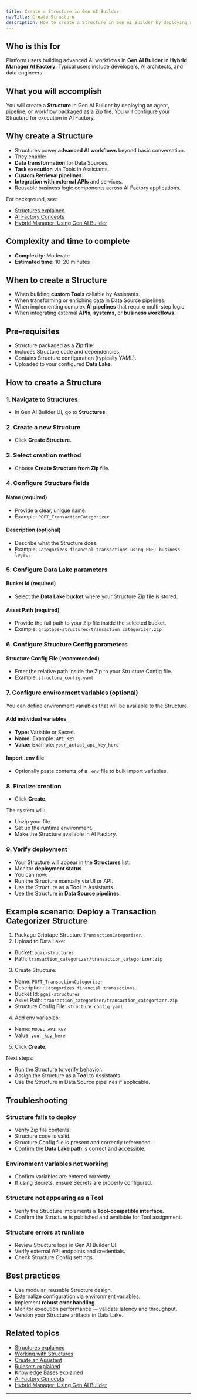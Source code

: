 ```yaml
---
title: Create a Structure in Gen AI Builder
navTitle: Create Structure
description: How to create a Structure in Gen AI Builder by deploying an agent, pipeline, or workflow from a Zip file.
---
```


## Who is this for

Platform users building advanced AI workflows in **Gen AI Builder** in **Hybrid Manager AI Factory**.
Typical users include developers, AI architects, and data engineers.

## What you will accomplish

You will create a **Structure** in Gen AI Builder by deploying an agent, pipeline, or workflow packaged as a Zip file.
You will configure your Structure for execution in AI Factory.

## Why create a Structure

- Structures power **advanced AI workflows** beyond basic conversation.
- They enable:
- **Data transformation** for Data Sources.
- **Task execution** via Tools in Assistants.
- **Custom Retrieval pipelines**.
- **Integration with external APIs** and services.
- Reusable business logic components across AI Factory applications.

For background, see:

- [Structures explained](/edb-postgres-ai/ai-factory/learn/explained/structures-explained)
- [AI Factory Concepts](/edb-postgres-ai/ai-factory/learn/explained/ai-factory-concepts)
- [Hybrid Manager: Using Gen AI Builder](/edb-postgres-ai/hybrid-manager/ai-factory/gen-ai/builder)

## Complexity and time to complete

- **Complexity**: Moderate
- **Estimated time**: 10–20 minutes

## When to create a Structure

- When building **custom Tools** callable by Assistants.
- When transforming or enriching data in Data Source pipelines.
- When implementing complex **AI pipelines** that require multi-step logic.
- When integrating external **APIs**, **systems**, or **business workflows**.

## Pre-requisites

- Structure packaged as a **Zip file**:
- Includes Structure code and dependencies.
- Contains Structure configuration (typically YAML).
- Uploaded to your configured **Data Lake**.

## How to create a Structure

### 1. Navigate to Structures

- In Gen AI Builder UI, go to **Structures**.

### 2. Create a new Structure

- Click **Create Structure**.

### 3. Select creation method

- Choose **Create Structure from Zip file**.

### 4. Configure Structure fields

#### Name (required)

- Provide a clear, unique name.
- Example: `PGFT_TransactionCategorizer`

#### Description (optional)

- Describe what the Structure does.
- Example: `Categorizes financial transactions using PGFT business logic.`

### 5. Configure Data Lake parameters

#### Bucket Id (required)

- Select the **Data Lake bucket** where your Structure Zip file is stored.

#### Asset Path (required)

- Provide the full path to your Zip file inside the selected bucket.
- Example: `griptape-structures/transaction_categorizer.zip`

### 6. Configure Structure Config parameters

#### Structure Config File (recommended)

- Enter the relative path inside the Zip to your Structure Config file.
- Example: `structure_config.yaml`

### 7. Configure environment variables (optional)

You can define environment variables that will be available to the Structure.

#### Add individual variables

- **Type:** Variable or Secret.
- **Name:** Example: `API_KEY`
- **Value:** Example: `your_actual_api_key_here`

#### Import .env file

- Optionally paste contents of a `.env` file to bulk import variables.

### 8. Finalize creation

- Click **Create**.

The system will:

- Unzip your file.
- Set up the runtime environment.
- Make the Structure available in AI Factory.

### 9. Verify deployment

- Your Structure will appear in the **Structures** list.
- Monitor **deployment status**.
- You can now:
- Run the Structure manually via UI or API.
- Use the Structure as a **Tool** in Assistants.
- Use the Structure in **Data Source pipelines**.

## Example scenario: Deploy a Transaction Categorizer Structure

1. Package Griptape Structure `TransactionCategorizer`.
2. Upload to Data Lake:
  - Bucket: `pgai-structures`
  - Path: `transaction_categorizer/transaction_categorizer.zip`
3. Create Structure:
  - Name: `PGFT_TransactionCategorizer`
  - Description: `Categorizes financial transactions.`
  - Bucket Id: `pgai-structures`
  - Asset Path: `transaction_categorizer/transaction_categorizer.zip`
  - Structure Config File: `structure_config.yaml`
4. Add env variables:
  - Name: `MODEL_API_KEY`
  - Value: `your_key_here`
5. Click **Create**.

Next steps:

- Run the Structure to verify behavior.
- Assign the Structure as a **Tool** to Assistants.
- Use the Structure in Data Source pipelines if applicable.

## Troubleshooting

### Structure fails to deploy

- Verify Zip file contents:
- Structure code is valid.
- Structure Config file is present and correctly referenced.
- Confirm the **Data Lake path** is correct and accessible.

### Environment variables not working

- Confirm variables are entered correctly.
- If using Secrets, ensure Secrets are properly configured.

### Structure not appearing as a Tool

- Verify the Structure implements a **Tool-compatible interface**.
- Confirm the Structure is published and available for Tool assignment.

### Structure errors at runtime

- Review Structure logs in Gen AI Builder UI.
- Verify external API endpoints and credentials.
- Check Structure Config settings.

## Best practices

- Use modular, reusable Structure design.
- Externalize configuration via environment variables.
- Implement **robust error handling**.
- Monitor execution performance — validate latency and throughput.
- Version your Structure artifacts in Data Lake.

## Related topics

- [Structures explained](/edb-postgres-ai/ai-factory/learn/explained/structures-explained)
- [Working with Structures](../../../builder/agent-studio/structures)
- [Create an Assistant](/edb-postgres-ai/ai-factory/learn/how-to/gen-ai/create-assistant)
- [Rulesets explained](/edb-postgres-ai/ai-factory/learn/explained/rulesets-explained)
- [Knowledge Bases explained](/edb-postgres-ai/ai-factory/learn/explained/knowledge-bases)
- [AI Factory Concepts](/edb-postgres-ai/ai-factory/learn/explained/ai-factory-concepts)
- [Hybrid Manager: Using Gen AI Builder](/edb-postgres-ai/hybrid-manager/ai-factory/gen-ai/builder)

---
